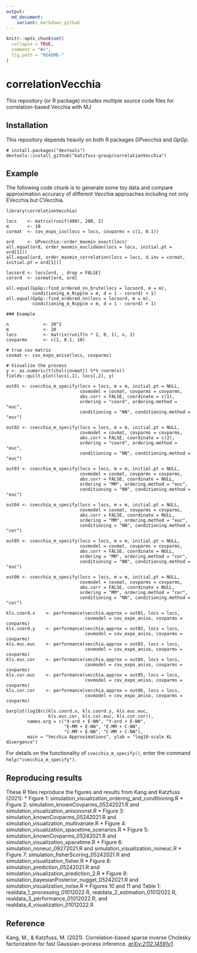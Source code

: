 ```yaml
---
output:
  md_document:
    variant: markdown_github
---
```


<!-- README.md is generated from README.Rmd. Please edit that file -->

```r
knitr::opts_chunk$set(
  collapse = TRUE,
  comment = "#>",
  fig.path = "README-"
)
```

# correlationVecchia

This repository (or R package) includes multiple source code files for correlation-based Vecchia with MJ

## Installation

This repository depends heavily on both R packages *GPvecchia* and *GpGp*.

```{}
# install.packages("devtools")
devtools::install_github("katzfuss-group/correlationVecchia")
```

## Example

The following code chunk is to generate some toy data and compare approximation accuracy of different Vecchia approaches including not only EVecchia but CVecchia. 

```{}
library(correlationVecchia)

locs    <- matrix(runif(400), 200, 2)
m       <- 10
cormat  <- cov_expo_iso(locs = locs, covparms = c(1, 0.1))

ord     <- GPvecchia::order_maxmin_exact(locs)
all.equal(ord, order_maxmin_euclidean(locs = locs, initial.pt = ord[1]))
all.equal(ord, order_maxmin_correlation(locs = locs, d.inv = cormat, initial.pt = ord[1]))

locsord <- locs[ord, , drop = FALSE]
corord  <- cormat[ord, ord]

all.equal(GpGp::find_ordered_nn_brute(locs = locsord, m = m),
          conditioning_m_Rcpp(m = m, d = 1 - corord) + 1)
all.equal(GpGp::find_ordered_nn(locs = locsord, m = m),
          conditioning_m_Rcpp(m = m, d = 1 - corord) + 1)

### Example

n             <- 20^2
m             <- 20
locs          <- matrix(runif(n * 2, 0, 1), n, 2)
covparms      <- c(1, 0.1, 10)

# true cov matrix
covmat <- cov_expo_aniso(locs, covparms)

# Visualize the process
y <- as.numeric(t(chol(covmat)) %*% rnorm(n))
fields::quilt.plot(locs[,1], locs[,2], y)

out01 <- cvecchia_m_specify(locs = locs, m = m, initial.pt = NULL,
                            covmodel = covmat, covparms = covparms,
                            abs.corr = FALSE, coordinate = c(1),
                            ordering = "coord", ordering.method = "euc",
                            conditioning = "NN", conditioning.method = "euc")

out02 <- cvecchia_m_specify(locs = locs, m = m, initial.pt = NULL,
                            covmodel = covmat, covparms = covparms,
                            abs.corr = FALSE, coordinate = c(2),
                            ordering = "coord", ordering.method = "euc",
                            conditioning = "NN", conditioning.method = "euc")

out03 <- cvecchia_m_specify(locs = locs, m = m, initial.pt = NULL,
                            covmodel = covmat, covparms = covparms,
                            abs.corr = FALSE, coordinate = NULL,
                            ordering = "MM", ordering.method = "euc",
                            conditioning = "NN", conditioning.method = "euc")

out04 <- cvecchia_m_specify(locs = locs, m = m, initial.pt = NULL,
                            covmodel = covmat, covparms = covparms,
                            abs.corr = FALSE, coordinate = NULL,
                            ordering = "MM", ordering.method = "euc",
                            conditioning = "NN", conditioning.method = "cor")

out05 <- cvecchia_m_specify(locs = locs, m = m, initial.pt = NULL,
                            covmodel = covmat, covparms = covparms,
                            abs.corr = FALSE, coordinate = NULL,
                            ordering = "MM", ordering.method = "cor",
                            conditioning = "NN", conditioning.method = "euc")

out06 <- cvecchia_m_specify(locs = locs, m = m, initial.pt = NULL,
                            covmodel = covmat, covparms = covparms,
                            abs.corr = FALSE, coordinate = NULL,
                            ordering = "MM", ordering.method = "cor",
                            conditioning = "NN", conditioning.method = "cor")

kls.coord.x    <- performance(vecchia.approx = out01, locs = locs,
                              covmodel = cov_expo_aniso, covparms = covparms)
kls.coord.y    <- performance(vecchia.approx = out02, locs = locs,
                              covmodel = cov_expo_aniso, covparms = covparms)
kls.euc.euc    <- performance(vecchia.approx = out03, locs = locs,
                              covmodel = cov_expo_aniso, covparms = covparms)
kls.euc.cor    <- performance(vecchia.approx = out04, locs = locs,
                              covmodel = cov_expo_aniso, covparms = covparms)
kls.cor.euc    <- performance(vecchia.approx = out05, locs = locs,
                              covmodel = cov_expo_aniso, covparms = covparms)
kls.cor.cor    <- performance(vecchia.approx = out06, locs = locs,
                              covmodel = cov_expo_aniso, covparms = covparms)

barplot(log10(c(kls.coord.x, kls.coord.y, kls.euc.euc,
                kls.euc.cor, kls.cor.euc, kls.cor.cor)),
        names.arg = c("X-ord + E-NN", "Y-ord + E-NN",
                      "E-MM + E-NN", "E-MM + C-NN",
                      "C-MM + E-NN", "C-MM + C-NN"),
        main = "Vecchia Approximations", ylab = "log10-scale KL divergence")
```

For details on the functionality of `cvecchia_m_specify()`, enter the command `help("cvecchia_m_specify")`.

## Reproducing results

These R files reproduce the figures and results from Kang and Katzfuss (2021):
* Figure 1: simulation_visualization_ordering_and_conditioning.R
* Figure 2: simulation_knownCovparms_05242021.R and simulation_visualization_anisononst.R
* Figure 3: simulation_knownCovparms_05242021.R and simulation_visualization_multivariate.R
* Figure 4: simulation_visualization_spacetime_scenarios.R
* Figure 5: simulation_knownCovparms_05242021.R and simulation_visualization_spacetime.R
* Figure 6: simulation_noneuc_09272021.R and simulation_visualization_noneuc.R
* Figure 7: simulation_fisherScoring_05242021.R and simulation_visualization_fisher.R
* Figure 8: simulation_prediction_05242021.R and simulation_visualization_prediction_2.R
* Figure 9: simulation_bayesianPosterior_nugget_05242021.R and simulation_visualization_noise.R
* Figures 10 and 11 and Table 1: realdata_1_processing_01012022.R, realdata_2_estimation_01012022.R, realdata_3_performance_01012022.R, and realdata_4_visualization_01012022.R

## Reference

Kang, M., & Katzfuss, M. (2021). Correlation-based sparse inverse Cholesky factorization for fast Gaussian-process inference. [*arXiv:2112.14591v1*](https://arxiv.org/abs/2112.14591).
